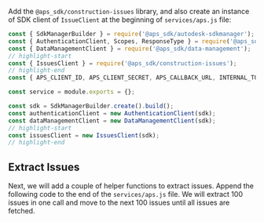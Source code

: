 
Add the `@aps_sdk/construction-issues` library, and also create an instance of
SDK client of `IssueClient` at the beginning of `services/aps.js` file:
```js title="services/aps.js"
const { SdkManagerBuilder } = require('@aps_sdk/autodesk-sdkmanager');
const { AuthenticationClient, Scopes, ResponseType } = require('@aps_sdk/authentication');
const { DataManagementClient } = require('@aps_sdk/data-management');
// highlight-start
const { IssuesClient } = require('@aps_sdk/construction-issues');
// highlight-end
const { APS_CLIENT_ID, APS_CLIENT_SECRET, APS_CALLBACK_URL, INTERNAL_TOKEN_SCOPES, PUBLIC_TOKEN_SCOPES } = require('../config.js');

const service = module.exports = {};

const sdk = SdkManagerBuilder.create().build();
const authenticationClient = new AuthenticationClient(sdk);
const dataManagementClient = new DataManagementClient(sdk);
// highlight-start
const issuesClient = new IssuesClient(sdk);
// highlight-end
```

## Extract Issues
Next, we will add a couple of helper functions to extract issues. Append the following code to the end of the `services/aps.js` file.
We will extract 100 issues in one call and move to the next 100 issues until all issues are fetched.
<NodeJsVsCodeExtractIssues />